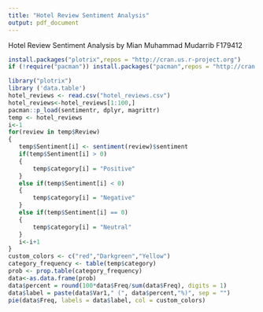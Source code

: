 ```yaml
---
title: "Hotel Review Sentiment Analysis"
output: pdf_document
---
```

Hotel Review Sentiment Analysis by Mian Muhammad Mudarrib
F179412

```r
install.packages("plotrix",repos = "http://cran.us.r-project.org")
if (!require("pacman")) install.packages("pacman",repos = "http://cran.us.r-project.org")
```

```r
library("plotrix")
library ('data.table')
hotel_reviews <- read.csv("hotel_reviews.csv")
hotel_reviews<-hotel_reviews[1:100,]
pacman::p_load(sentimentr, dplyr, magrittr)
temp <- hotel_reviews
i<-1
for(review in temp$Review)
{
   temp$Sentiment[i] <- sentiment(review)$sentiment
   if(temp$Sentiment[i] > 0)
   {
       temp$category[i] = "Positive"
   }
   else if(temp$Sentiment[i] < 0)
   {
       temp$category[i] = "Negative"
   }
   else if(temp$Sentiment[i] == 0)
   {
       temp$category[i] = "Neutral"
   }
   i<-i+1
}
custom_colors <- c("red","Darkgreen","Yellow")
category_frequency <- table(temp$category)
prob <- prop.table(category_frequency)
data<-as.data.frame(prob)
data$percent = round(100*data$Freq/sum(data$Freq), digits = 1)
data$label = paste(data$Var1," (", data$percent,"%)", sep = "")
pie(data$Freq, labels = data$label, col = custom_colors)
```



